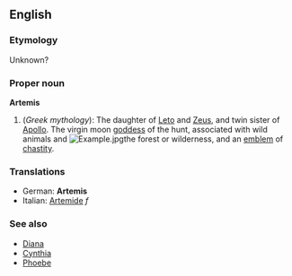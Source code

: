 ==English==
===Etymology===
Unknown?

===Proper noun===
'''Artemis'''
{{wikipedia}}
# (''Greek mythology''): The daughter of [[Leto]] and [[Zeus]], and twin sister of [[Apollo]]. The virgin moon [[goddess]] of the hunt, associated with wild animals and [[Image:Example.jpg]]the forest or wilderness, and an [[emblem]] of [[chastity]].

===Translations===
*German: '''Artemis'''
*Italian: [[Artemide]] ''f''

===See also===
*[[Diana]]
*[[Cynthia]]
*[[Phoebe]]